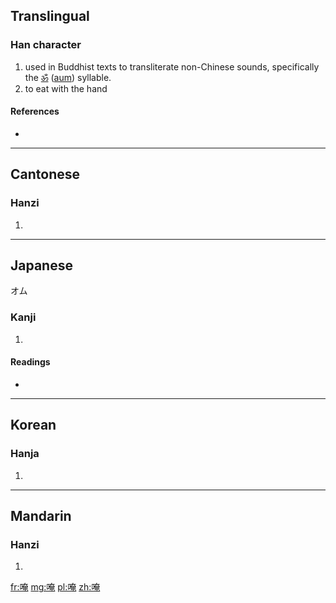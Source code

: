 ==Translingual==

===Han character===
{{Han char|rn=30|rad=口|as=08|sn=11|four=6401<sub>6</sub>|canj=口大中山 (RKLU)}}

# used in Buddhist texts to transliterate non-Chinese sounds, specifically the [[ॐ]] ([[aum]]) syllable.
# to eat with the hand

====References====
* {{Han ref|kx=0193.270|dkj=03770|dj=0414.060|hdz=10638.140|uh=5535|ud=21813|bh=D47B|bd=54395}}

----

==Cantonese==

===Hanzi===
{{yue-hanzi|jyut=|y=am2}}

# {{defn|Cantonese|sort=口08}}

----

==Japanese==
オム
===Kanji===
{{ja-kanji|grade=|rs=口08}}

# {{defn|Japanese|sort=口08}}

====Readings====
* {{ja-readings|on=[[あん]] (an), [[おん]] (on)|kun=[[ふくむ]] (fukumu)}}

----

==Korean==

===Hanja===
{{ko-hanja|hangeul=안|rv=an|mr=an}}

# {{defn|Korean|sort=口08}}

----

==Mandarin==

===Hanzi===
{{cmn-hanzi|pin=[[ǎn]] ([[an3]])|wg=an<sup>3</sup>}}

# {{defn|Mandarin|sort=口08}}

[[fr:唵]]
[[mg:唵]]
[[pl:唵]]
[[zh:唵]]